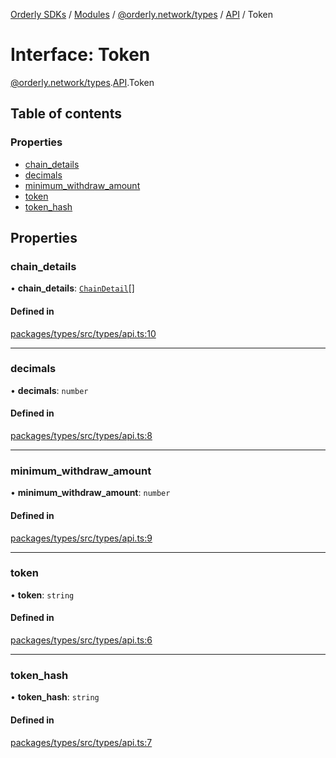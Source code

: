 [Orderly SDKs](./../README) / [Modules](./../modules) / [@orderly.network/types](./../modules/orderly_network_types) / [API](./../modules/orderly_network_types.API) / Token

# Interface: Token

[@orderly.network/types](./../modules/orderly_network_types).[API](./../modules/orderly_network_types.API).Token

## Table of contents

### Properties

- [chain\_details](./orderly_network_types.API.Token#chain_details)
- [decimals](./orderly_network_types.API.Token#decimals)
- [minimum\_withdraw\_amount](./orderly_network_types.API.Token#minimum_withdraw_amount)
- [token](./orderly_network_types.API.Token#token)
- [token\_hash](./orderly_network_types.API.Token#token_hash)

## Properties

### chain\_details

• **chain\_details**: [`ChainDetail`](./orderly_network_types.API.ChainDetail)[]

#### Defined in

[packages/types/src/types/api.ts:10](https://github.com/OrderlyNetwork/js-sdk/blob/6414be9e/packages/types/src/types/api.ts#L10)

___

### decimals

• **decimals**: `number`

#### Defined in

[packages/types/src/types/api.ts:8](https://github.com/OrderlyNetwork/js-sdk/blob/6414be9e/packages/types/src/types/api.ts#L8)

___

### minimum\_withdraw\_amount

• **minimum\_withdraw\_amount**: `number`

#### Defined in

[packages/types/src/types/api.ts:9](https://github.com/OrderlyNetwork/js-sdk/blob/6414be9e/packages/types/src/types/api.ts#L9)

___

### token

• **token**: `string`

#### Defined in

[packages/types/src/types/api.ts:6](https://github.com/OrderlyNetwork/js-sdk/blob/6414be9e/packages/types/src/types/api.ts#L6)

___

### token\_hash

• **token\_hash**: `string`

#### Defined in

[packages/types/src/types/api.ts:7](https://github.com/OrderlyNetwork/js-sdk/blob/6414be9e/packages/types/src/types/api.ts#L7)
